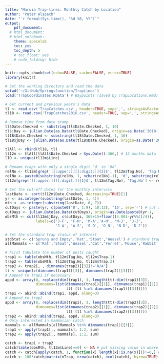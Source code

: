 ```yaml
---
title: "Maruia Trap-lines: Monthly Catch by Location"
author: "Peter Alspach"
date: "`r format(Sys.time(), '%d %B, %Y')`"
output:
    pdf_document:
  # html_document:
  # html_notebook:
    theme: spacelab
    toc: yes
    toc_depth: 5
    # toc_float: yes
    # code_folding: hide
---
```


<!-- To do: -->
<!-- Mammals are defined at the end of the 'getReady' chunk (about line 58) -->

```r
knitr::opts_chunk$set(echo=FALSE, cache=FALSE, error=TRUE)
library(knitr)
```

```r
# Set the working directory and read the data
setwd('~/GitHub/SpringsJunction/TrapLines')
load('TrapCoordinates.RData') # Waypoints (saved by TrapLocations.Rmd)

# Get current and previous years's data
tl <- read.csv('TrapCatches.csv', header=TRUE, sep=',', stringsAsFactors=FALSE)
tl18 <- read.csv('TrapCatches2018.csv', header=TRUE, sep=',', stringsAsFactors=FALSE)

# Remove time from date stamp
tl$Date.Checked <- substring(tl$Date.Checked, 1, 10)
tl$jDay <- julian.Date(as.Date(tl$Date.Checked), origin=as.Date('2018-12-31')) # manually change
tl18$Date.Checked <- substring(tl18$Date.Checked, 1, 10)
tl18$jDay <- julian.Date(as.Date(tl18$Date.Checked), origin=as.Date('2018-12-31')) # manually change

tlAll <- rbind(tl18, tl)
tl12m <- tlAll[tlAll$Date.Checked > Sys.Date()-366,] # 12 months data
lID <- unique(tl12m$Line)

# Rename traps with only a single digit 'd' to '0d'
relNo <- tl12m[grep('[[:upper:]][[:digit:]]{1}$', tl12m$Tag.No), 'Tag.No']
relNo <- paste0(substring(relNo, 1, nchar(relNo)-1), '0', substring(relNo, nchar(relNo)))
tl12m[grep('[[:upper:]][[:digit:]]{1}$', tl12m$Tag.No), 'Tag.No'] <- relNo
```

```r
# Set the cut-off dates for the monthly intervals
lastDate <- sort(tl12m$Date.Checked, decreasing=TRUE)[1]
yr <- as.integer(substring(lastDate, 1, 4))
mth <- as.integer(substring(lastDate, 6, 7))
cutDays <- paste(yr, c(paste0('0', 1:9), 10:12), '15', sep='-') # cut at the middle of the month 
cutDays <- julian.Date(as.Date(cutDays), origin=as.Date(paste0(yr-1, '-12-31')))
obsMth <- cut(tl12m$jDay, c(cutDays, 365+15+floor((4.001-yr%%4)/4)), 
              labels=c('J-F', 'F-M', 'M-A','A-M', 'M-J', 'J-J',
                       'J-A', 'A-S', 'S-O', 'O-N', 'N-D', 'D-J'))

# Set the standard trap status of interest
stdStat <- c('Sprung and Empty','Rat','Stoat','Weasel') # standard trap status
allMammals <- c('Rat','Stoat','Weasel','Cat','Ferret','Mouse','Rabbit','Hedgehog','Hare','Possum')
```

```r
# First tabulate the number of pests caught
trap1 <- table(obsMth, tl12m$Tag.No, tl12m$Trap.1)
trap2 <- table(obsMth, tl12m$Tag.No, tl12m$Trap.2)
trap2 <- trap2[, , dimnames(trap2)[[3]]!='N/A']
tt <- unique(c(dimnames(trap1)[[3]], dimnames(trap2)[[3]]))
# Append to trap1 if necessary
appd <- array(0, replace(dim(trap1), 3, length(tt)-dim(trap1)[3]),
              dimnames=list(dimnames(trap1)[[1]], dimnames(trap1)[[2]],
                            tt[!(tt %in% dimnames(trap1)[[3]])]))
trap1 <- abind::abind(trap1, appd, along=3)
# Append to trap2
appd <- array(0, replace(dim(trap2), 3, length(tt)-dim(trap2)[3]),
              dimnames=list(dimnames(trap2)[[1]], dimnames(trap2)[[2]],
                            tt[!(tt %in% dimnames(trap2)[[3]])]))
trap2 <- abind::abind(trap2, appd, along=3)
# Only interested in mammalian catch
mammals <- allMammals[allMammals %in% dimnames(trap1)[[3]]]
trap1 <- apply(trap1[,, mammals], 1:2, sum)
trap2 <- apply(trap2[,, mammals], 1:2, sum)

catch <- trap1 + trap2
catch[table(obsMth, tl12m$Line)==0] <- NA # put missing value in where line not checked
catch <- catch[apply(catch, 1, function(x) length(x[!is.na(x)]))!=0,] # remove unchecked months
catch <- 100*catch/matrix(nTrap, nrow(catch), ncol(catch), byrow=TRUE) # per trap

```
